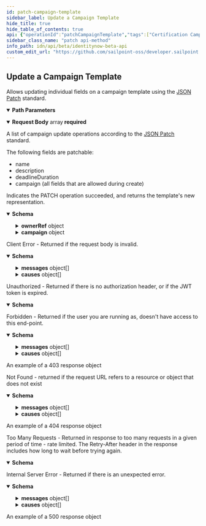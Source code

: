 ```yaml
---
id: patch-campaign-template
sidebar_label: Update a Campaign Template
hide_title: true
hide_table_of_contents: true
api: {"operationId":"patchCampaignTemplate","tags":["Certification Campaigns"],"description":"Allows updating individual fields on a campaign template using the [JSON Patch](https://tools.ietf.org/html/rfc6902) standard.","parameters":[{"in":"path","name":"id","schema":{"type":"string"},"required":true,"description":"The ID of the campaign template being modified.","example":"2c9180835d191a86015d28455b4a2329"}],"requestBody":{"required":true,"description":"A list of campaign update operations according to the [JSON Patch](https://tools.ietf.org/html/rfc6902) standard.\n\nThe following fields are patchable:\n* name\n* description\n* deadlineDuration\n* campaign (all fields that are allowed during create)\n","content":{"application/json-patch+json":{"schema":{"type":"array","items":{"type":"object"}},"example":[{"op":"replace","path":"/description","value":"Updated description!"},{"op":"replace","path":"/campaign/filter/id","value":"ff80818155fe8c080155fe8d925b0316"}]}}},"responses":{"200":{"description":"Indicates the PATCH operation succeeded, and returns the template's new representation.","content":{"application/json":{"schema":{"type":"object","description":"Campaign Template","properties":{"id":{"type":"string","description":"Id of the campaign template","example":"2c9079b270a266a60170a277bb960008"},"name":{"type":"string","description":"This template's name. Has no bearing on generated campaigns' names.","example":"Manager Campaign Template"},"description":{"type":"string","description":"This template's description. Has no bearing on generated campaigns' descriptions.","example":"Template for the annual manager campaign."},"created":{"type":"string","description":"Creation date of Campaign Template","readOnly":true,"format":"date-time","example":"2020-03-05T22:44:00.364Z"},"modified":{"type":"string","description":"Modification date of Campaign Template","readOnly":true,"format":"date-time","example":"2020-03-05T22:52:09.969Z"},"scheduled":{"type":"boolean","readOnly":true,"description":"Indicates if this campaign template has been scheduled.","example":false},"ownerRef":{"type":"object","description":"The owner of this template, and the owner of campaigns generated from this template via a schedule. This field is automatically populated at creation time with the current user.","properties":{"id":{"type":"string","description":"Id of the owner","example":"2c918086676d3e0601677611dbde220f"},"type":{"type":"string","enum":["IDENTITY"],"description":"Type of the owner","example":"IDENTITY"},"name":{"type":"string","description":"Name of the owner","example":"Mister Manager"},"email":{"type":"string","description":"Email of the owner","example":"mr.manager@example.com"}}},"deadlineDuration":{"type":"string","description":"The time period during which the campaign should be completed, formatted as an ISO-8601 Duration. When this template generates a campaign, the campaign's deadline will be the current date plus this duration. For example, if generation occurred on 2020-01-01 and this field was \"P2W\" (two weeks), the resulting campaign's deadline would be 2020-01-15 (the current date plus 14 days).","example":"P2W"},"campaign":{"type":"object","title":"Campaign","allOf":[{"type":"object","title":"Slim Campaign","required":["name","description","type"],"properties":{"id":{"type":"string","readOnly":true,"description":"Id of the campaign","example":"2c9079b270a266a60170a2779fcb0007"},"name":{"description":"The campaign name. If this object is part of a template, special formatting applies; see the `/campaign-templates/{id}/generate` endpoint documentation for details.","type":"string","example":"Manager Campaign"},"description":{"type":"string","description":"The campaign description. If this object is part of a template, special formatting applies; see the `/campaign-templates/{id}/generate` endpoint documentation for details.","example":"Everyone needs to be reviewed by their manager"},"deadline":{"type":"string","format":"date-time","description":"The campaign's completion deadline.","example":"2020-03-15T10:00:01.456Z"},"type":{"type":"string","description":"The type of campaign. Could be extended in the future.","enum":["MANAGER","SOURCE_OWNER","SEARCH","ROLE_COMPOSITION"],"example":"MANAGER"},"emailNotificationEnabled":{"type":"boolean","description":"Enables email notification for this campaign","default":false,"example":false},"autoRevokeAllowed":{"type":"boolean","description":"Allows auto revoke for this campaign","default":false,"example":false},"recommendationsEnabled":{"type":"boolean","description":"Enables IAI for this campaign. Accepts true even if the IAI product feature is off. If IAI is turned off then campaigns generated from this template will indicate false. The real value will then be returned if IAI is ever enabled for the org in the future.","default":false,"example":true},"status":{"type":"string","description":"The campaign's current status.","readOnly":true,"enum":["PENDING","STAGED","CANCELING","ACTIVATING","ACTIVE","COMPLETING","COMPLETED","ERROR","ARCHIVED"],"example":"ACTIVE"},"correlatedStatus":{"type":"string","description":"The correlatedStatus of the campaign. Only SOURCE_OWNER campaigns can be Uncorrelated. An Uncorrelated certification campaign only includes Uncorrelated identities (An identity is uncorrelated if it has no accounts on an authoritative source).","enum":["CORRELATED","UNCORRELATED"],"example":"CORRELATED"}}},{"type":"object","properties":{"created":{"type":"string","readOnly":true,"format":"date-time","description":"Created time of the campaign","example":"2020-03-03T22:15:13.611Z"},"modified":{"type":"string","readOnly":true,"format":"date-time","description":"Modified time of the campaign","example":"2020-03-03T22:20:12.674Z"},"correlatedStatus":{"description":"The correlatedStatus of the campaign. Only SOURCE_OWNER campaigns can be Uncorrelated. An Uncorrelated certification campaign only includes Uncorrelated identities (An identity is uncorrelated if it has no accounts on an authoritative source).","enum":["CORRELATED","UNCORRELATED"],"example":"CORRELATED"},"filter":{"type":"object","description":"Determines which items will be included in this campaign. The default campaign filter is used if this field is left blank.","properties":{"id":{"type":"string","description":"The ID of whatever type of filter is being used.","example":"0fbe863c063c4c88a35fd7f17e8a3df5"},"type":{"type":"string","description":"Type of the filter","enum":["CAMPAIGN_FILTER","RULE"],"example":"CAMPAIGN_FILTER"},"name":{"type":"string","description":"Name of the filter","example":"Test Filter"}}},"sunsetCommentsRequired":{"type":"boolean","description":"Determines if comments on sunset date changes are required.","default":true,"example":true},"sourceOwnerCampaignInfo":{"type":"object","description":"Must be set only if the campaign type is SOURCE_OWNER.","properties":{"sourceIds":{"type":"array","description":"The list of sources to be included in the campaign.","items":{"type":"string"},"example":["0fbe863c063c4c88a35fd7f17e8a3df5"]}}},"searchCampaignInfo":{"type":"object","description":"Must be set only if the campaign type is SEARCH.","properties":{"type":{"type":"string","description":"The type of search campaign represented.","enum":["IDENTITY","ACCESS"],"example":"ACCESS"},"description":{"type":"string","description":"Describes this search campaign. Intended for storing the query used, and possibly the number of identities selected/available.","example":"Search Campaign description"},"reviewer":{"description":"If specified, this identity or governance group will be the reviewer for all certifications in this campaign. The allowed DTO types are IDENTITY and GOVERNANCE_GROUP","allOf":[{"type":"object","properties":{"type":{"description":"DTO type","type":"string","enum":["ACCOUNT_CORRELATION_CONFIG","ACCESS_PROFILE","ACCESS_REQUEST_APPROVAL","ACCOUNT","APPLICATION","CAMPAIGN","CAMPAIGN_FILTER","CERTIFICATION","CLUSTER","CONNECTOR_SCHEMA","ENTITLEMENT","GOVERNANCE_GROUP","IDENTITY","IDENTITY_PROFILE","IDENTITY_REQUEST","LIFECYCLE_STATE","PASSWORD_POLICY","ROLE","RULE","SOD_POLICY","SOURCE","TAG","TAG_CATEGORY","TASK_RESULT","REPORT_RESULT","SOD_VIOLATION","ACCOUNT_ACTIVITY"],"example":"IDENTITY"},"id":{"type":"string","description":"ID of the object to which this reference applies","example":"2c91808568c529c60168cca6f90c1313"},"name":{"type":"string","description":"Human-readable display name of the object to which this reference applies","example":"William Wilson"}}},{"type":"object"}]},"query":{"type":"string","description":"The scope for the campaign. The campaign will cover identities returned by the query and identities that have access items returned by the query. One of `query` or `identityIds` must be set.","example":"Search Campaign query description"},"identityIds":{"type":"array","description":"A direct list of identities to include in this campaign. One of `identityIds` or `query` must be set.","items":{"type":"string"},"maxItems":1000,"example":["0fbe863c063c4c88a35fd7f17e8a3df5"]},"accessConstraints":{"type":"array","description":"Further reduces the scope of the campaign by excluding identities (from `query` or `identityIds`) that do not have this access.","items":{"type":"object","properties":{"type":{"type":"string","enum":["ENTITLEMENT","ACCESS_PROFILE","ROLE"],"description":"Type of Access","example":"ENTITLEMENT"},"ids":{"description":"Must be set only if operator is SELECTED.","type":"array","items":{"type":"string"},"example":["2c90ad2a70ace7d50170acf22ca90010"]},"operator":{"type":"string","enum":["ALL","SELECTED"],"description":"Used to determine whether the scope of the campaign should be reduced for selected ids or all.","example":"SELECTED"}},"required":["type","operator"]},"maxItems":1000}},"required":["type"]},"roleCompositionCampaignInfo":{"type":"object","description":"Optional configuration options for role composition campaigns.","properties":{"reviewer":{"description":"If specified, this identity or governance group will be the reviewer for all certifications in this campaign. The allowed DTO types are IDENTITY and GOVERNANCE_GROUP","allOf":[{"type":"object","properties":{"type":{"description":"DTO type","type":"string","enum":["ACCOUNT_CORRELATION_CONFIG","ACCESS_PROFILE","ACCESS_REQUEST_APPROVAL","ACCOUNT","APPLICATION","CAMPAIGN","CAMPAIGN_FILTER","CERTIFICATION","CLUSTER","CONNECTOR_SCHEMA","ENTITLEMENT","GOVERNANCE_GROUP","IDENTITY","IDENTITY_PROFILE","IDENTITY_REQUEST","LIFECYCLE_STATE","PASSWORD_POLICY","ROLE","RULE","SOD_POLICY","SOURCE","TAG","TAG_CATEGORY","TASK_RESULT","REPORT_RESULT","SOD_VIOLATION","ACCOUNT_ACTIVITY"],"example":"IDENTITY"},"id":{"type":"string","description":"ID of the object to which this reference applies","example":"2c91808568c529c60168cca6f90c1313"},"name":{"type":"string","description":"Human-readable display name of the object to which this reference applies","example":"William Wilson"}}},{"type":"object"}]},"roleIds":{"type":"array","description":"Optional list of roles to include in this campaign. Only one of `roleIds` and `query` may be set; if neither are set, all roles are included.","items":{"type":"string"},"example":["2c90ad2a70ace7d50170acf22ca90010"]},"remediatorRef":{"type":"object","description":"This determines who remediation tasks will be assigned to. Remediation tasks are created for each revoke decision on items in the campaign. The only legal remediator type is 'IDENTITY', and the chosen identity must be a Role Admin or Org Admin.","properties":{"type":{"type":"string","enum":["IDENTITY"],"description":"Legal Remediator Type","example":"IDENTITY"},"id":{"type":"string","description":"The ID of the remediator.","example":"2c90ad2a70ace7d50170acf22ca90010"},"name":{"type":"string","description":"The name of the remediator.","readOnly":true,"example":"Role Admin"}},"required":["type","id"]},"query":{"type":"string","description":"Optional search query to scope this campaign to a set of roles. Only one of `roleIds` and `query` may be set; if neither are set, all roles are included.","example":"Search Query"},"description":{"type":"string","description":"Describes this role composition campaign. Intended for storing the query used, and possibly the number of roles selected/available.","example":"Role Composition Description"}},"required":["remediatorRef"]},"alerts":{"type":"array","description":"A list of errors and warnings that have accumulated.","readOnly":true,"items":{"type":"object","properties":{"level":{"type":"string","enum":["ERROR","WARN","INFO"],"description":"Denotes the level of the message","example":"ERROR"},"localizations":{"type":"array","items":{"type":"object","properties":{"locale":{"type":"string","description":"The locale for the message text, a BCP 47 language tag.","example":"en-US"},"localeOrigin":{"type":"string","enum":["DEFAULT","REQUEST"],"description":"An indicator of how the locale was selected. *DEFAULT* means the locale is the system default. *REQUEST* means the locale was selected from the request context (i.e., best match based on the *Accept-Language* header). Additional values may be added in the future without notice.","example":"DEFAULT"},"text":{"type":"string","description":"Actual text of the error message in the indicated locale.","example":"The request was syntactically correct but its content is semantically invalid."}}}}}}},"totalCertifications":{"type":"integer","description":"The total number of certifications in this campaign.","readOnly":true,"example":100},"completedCertifications":{"type":"integer","description":"The number of completed certifications in this campaign.","readOnly":true,"example":10},"sourcesWithOrphanEntitlements":{"type":"array","description":"A list of sources in the campaign that contain \\\"orphan entitlements\\\" (entitlements without a corresponding Managed Attribute). An empty list indicates the campaign has no orphan entitlements. Null indicates there may be unknown orphan entitlements in the campaign (the campaign was created before this feature was implemented).","readOnly":true,"items":{"type":"object","properties":{"id":{"type":"string","description":"Id of the source","example":"2c90ad2a70ace7d50170acf22ca90010"},"type":{"type":"string","enum":["SOURCE"],"description":"Type","example":"SOURCE"},"name":{"type":"string","description":"Name of the source","example":"Source with orphan entitlements"}}}},"mandatoryCommentRequirement":{"type":"string","description":"Determines whether comments are required for decisions during certification reviews. You can require comments for all decisions, revoke-only decisions, or no decisions. By default, comments are not required for decisions.","enum":["ALL_DECISIONS","REVOKE_ONLY_DECISIONS","NO_DECISIONS"],"example":"NO_DECISIONS"}}}]}},"required":["name","description","created","modified","campaign"]},"examples":{"Manager":{"value":{"id":"e7dbec99d49349c8951bd84f58a05120","name":"Manager Review","created":"2022-08-02T19:16:42.632Z","modified":null,"description":"A review of everyone's access by their manager.","deadlineDuration":"P14D","ownerRef":{"email":"support@testmail.identitysoon.com","type":"IDENTITY","id":"7ec252acbd4245548bc25df22348cb75","name":"SailPoint Support"},"scheduled":false,"campaign":{"created":null,"modified":null,"filter":{"type":"CAMPAIGN_FILTER","id":"e0adaae69852e8fe8b8a3d48e5ce757c","name":"Test Manager Filter"},"sunsetCommentsRequired":true,"sourceOwnerCampaignInfo":null,"searchCampaignInfo":null,"roleCompositionCampaignInfo":null,"alerts":null,"totalCertifications":null,"completedCertifications":null,"sourcesWithOrphanEntitlements":null,"id":null,"name":"Manager Review","description":"Review everyone's access.","deadline":null,"type":"MANAGER","status":null,"emailNotificationEnabled":true,"autoRevokeAllowed":false,"recommendationsEnabled":false,"correlatedStatus":"CORRELATED","mandatoryCommentRequirement":"NO_DECISIONS"}}},"Search":{"value":{"id":"b7e6459eed5247ac8b98a5fed81fe27f","name":"Reporting Access Review","created":"2022-07-28T19:19:40.035Z","modified":null,"description":"A review of everyone's access to the reporting system.","deadlineDuration":"P14D","ownerRef":{"email":"support@testmail.identitysoon.com","type":"IDENTITY","id":"7ec252acbd4245548bc25df22348cb75","name":"SailPoint Support"},"scheduled":false,"campaign":{"created":null,"modified":null,"filter":{"type":"CAMPAIGN_FILTER","id":"e0adaae69852e8fe8b8a3d48e5ce757c","name":"Test Search Filter"},"sunsetCommentsRequired":true,"sourceOwnerCampaignInfo":null,"searchCampaignInfo":{"type":"ACCESS","description":"Identities with reporting abilities","reviewerId":null,"reviewer":null,"query":"@access(name: (\"reporter\"))","identityIds":null,"accessConstraints":[]},"roleCompositionCampaignInfo":null,"alerts":null,"totalCertifications":null,"completedCertifications":null,"sourcesWithOrphanEntitlements":null,"id":null,"name":"Search Campaign Review","description":"Review everyone's access to the reporting system.","deadline":null,"type":"SEARCH","status":null,"emailNotificationEnabled":true,"autoRevokeAllowed":false,"recommendationsEnabled":false,"correlatedStatus":"CORRELATED","mandatoryCommentRequirement":"NO_DECISIONS"}}},"Source Owner":{"value":{"id":"b9f41bc69e7a4291b9de0630396d030d","name":"AD Source Review","created":"2022-08-02T13:40:36.857Z","modified":null,"description":"A review of our AD source.","deadlineDuration":"P1M","ownerRef":{"email":"support@testmail.identitysoon.com","type":"IDENTITY","id":"7ec252acbd4245548bc25df22348cb75","name":"SailPoint Support"},"scheduled":false,"campaign":{"created":null,"modified":null,"filter":{"type":"CAMPAIGN_FILTER","id":"e0adaae69852e8fe8b8a3d48e5ce757c","name":"Test Source Owner Filter"},"sunsetCommentsRequired":true,"sourceOwnerCampaignInfo":{"sourceIds":["2c918084707deba501709d45ce4e5569"]},"searchCampaignInfo":null,"roleCompositionCampaignInfo":null,"alerts":null,"totalCertifications":null,"completedCertifications":null,"sourcesWithOrphanEntitlements":null,"id":null,"name":"AD Source Review","description":"Review everyone's access.","deadline":null,"type":"SOURCE_OWNER","status":null,"emailNotificationEnabled":true,"autoRevokeAllowed":false,"recommendationsEnabled":false,"correlatedStatus":"CORRELATED","mandatoryCommentRequirement":"NO_DECISIONS"}}},"RoleComposition":{"value":{"id":"b9f41bc69e7a4291b9de0630396d030d","name":"Campaign With Admin Role","created":"2022-08-02T13:40:36.857Z","modified":null,"description":"Campaign With Admin Role","deadlineDuration":null,"ownerRef":{"email":"support@testmail.identitysoon.com","type":"IDENTITY","id":"7ec252acbd4245548bc25df22348cb75","name":"SailPoint Support"},"scheduled":false,"campaign":{"created":null,"modified":null,"filter":null,"sunsetCommentsRequired":true,"sourceOwnerCampaignInfo":null,"searchCampaignInfo":null,"roleCompositionCampaignInfo":{"remediatorRef":{"type":"IDENTITY","id":"7ec252acbd4245548bc25df22348cb75","name":"SailPoint Support"},"reviewerId":null,"reviewer":null,"roleIds":["b15d609fc5c8434b865fe552315fda8f"],"query":null,"description":null},"alerts":null,"totalCertifications":null,"completedCertifications":null,"sourcesWithOrphanEntitlements":null,"id":null,"name":"Campaign With Admin Role","description":"Campaign With Admin Role","deadline":null,"type":"ROLE_COMPOSITION","status":null,"emailNotificationEnabled":false,"autoRevokeAllowed":false,"recommendationsEnabled":false,"correlatedStatus":"CORRELATED","mandatoryCommentRequirement":"NO_DECISIONS"}}}}}}},"400":{"description":"Client Error - Returned if the request body is invalid.","content":{"application/json":{"schema":{"type":"object","properties":{"detailCode":{"type":"string","description":"Fine-grained error code providing more detail of the error.","example":"400.1 Bad Request Content"},"trackingId":{"type":"string","description":"Unique tracking id for the error.","example":"e7eab60924f64aa284175b9fa3309599"},"messages":{"type":"array","description":"Generic localized reason for error","items":{"type":"object","properties":{"locale":{"type":"string","description":"The locale for the message text, a BCP 47 language tag.","example":"en-US"},"localeOrigin":{"type":"string","enum":["DEFAULT","REQUEST"],"description":"An indicator of how the locale was selected. *DEFAULT* means the locale is the system default. *REQUEST* means the locale was selected from the request context (i.e., best match based on the *Accept-Language* header). Additional values may be added in the future without notice.","example":"DEFAULT"},"text":{"type":"string","description":"Actual text of the error message in the indicated locale.","example":"The request was syntactically correct but its content is semantically invalid."}}}},"causes":{"type":"array","description":"Plain-text descriptive reasons to provide additional detail to the text provided in the messages field","items":{"type":"object","properties":{"locale":{"type":"string","description":"The locale for the message text, a BCP 47 language tag.","example":"en-US"},"localeOrigin":{"type":"string","enum":["DEFAULT","REQUEST"],"description":"An indicator of how the locale was selected. *DEFAULT* means the locale is the system default. *REQUEST* means the locale was selected from the request context (i.e., best match based on the *Accept-Language* header). Additional values may be added in the future without notice.","example":"DEFAULT"},"text":{"type":"string","description":"Actual text of the error message in the indicated locale.","example":"The request was syntactically correct but its content is semantically invalid."}}}}}}}}},"401":{"description":"Unauthorized - Returned if there is no authorization header, or if the JWT token is expired.","content":{"application/json":{"schema":{"type":"object","properties":{"error":{"description":"A message describing the error","example":"JWT validation failed: JWT is expired"}}}}}},"403":{"description":"Forbidden - Returned if the user you are running as, doesn't have access to this end-point.","content":{"application/json":{"schema":{"type":"object","properties":{"detailCode":{"type":"string","description":"Fine-grained error code providing more detail of the error.","example":"400.1 Bad Request Content"},"trackingId":{"type":"string","description":"Unique tracking id for the error.","example":"e7eab60924f64aa284175b9fa3309599"},"messages":{"type":"array","description":"Generic localized reason for error","items":{"type":"object","properties":{"locale":{"type":"string","description":"The locale for the message text, a BCP 47 language tag.","example":"en-US"},"localeOrigin":{"type":"string","enum":["DEFAULT","REQUEST"],"description":"An indicator of how the locale was selected. *DEFAULT* means the locale is the system default. *REQUEST* means the locale was selected from the request context (i.e., best match based on the *Accept-Language* header). Additional values may be added in the future without notice.","example":"DEFAULT"},"text":{"type":"string","description":"Actual text of the error message in the indicated locale.","example":"The request was syntactically correct but its content is semantically invalid."}}}},"causes":{"type":"array","description":"Plain-text descriptive reasons to provide additional detail to the text provided in the messages field","items":{"type":"object","properties":{"locale":{"type":"string","description":"The locale for the message text, a BCP 47 language tag.","example":"en-US"},"localeOrigin":{"type":"string","enum":["DEFAULT","REQUEST"],"description":"An indicator of how the locale was selected. *DEFAULT* means the locale is the system default. *REQUEST* means the locale was selected from the request context (i.e., best match based on the *Accept-Language* header). Additional values may be added in the future without notice.","example":"DEFAULT"},"text":{"type":"string","description":"Actual text of the error message in the indicated locale.","example":"The request was syntactically correct but its content is semantically invalid."}}}}}},"examples":{"403":{"summary":"An example of a 403 response object","value":{"detailCode":"403 Forbidden","trackingId":"b21b1f7ce4da4d639f2c62a57171b427","messages":[{"locale":"en-US","localeOrigin":"DEFAULT","text":"The server understood the request but refuses to authorize it."}]}}}}}},"404":{"description":"Not Found - returned if the request URL refers to a resource or object that does not exist","content":{"application/json":{"schema":{"type":"object","properties":{"detailCode":{"type":"string","description":"Fine-grained error code providing more detail of the error.","example":"400.1 Bad Request Content"},"trackingId":{"type":"string","description":"Unique tracking id for the error.","example":"e7eab60924f64aa284175b9fa3309599"},"messages":{"type":"array","description":"Generic localized reason for error","items":{"type":"object","properties":{"locale":{"type":"string","description":"The locale for the message text, a BCP 47 language tag.","example":"en-US"},"localeOrigin":{"type":"string","enum":["DEFAULT","REQUEST"],"description":"An indicator of how the locale was selected. *DEFAULT* means the locale is the system default. *REQUEST* means the locale was selected from the request context (i.e., best match based on the *Accept-Language* header). Additional values may be added in the future without notice.","example":"DEFAULT"},"text":{"type":"string","description":"Actual text of the error message in the indicated locale.","example":"The request was syntactically correct but its content is semantically invalid."}}}},"causes":{"type":"array","description":"Plain-text descriptive reasons to provide additional detail to the text provided in the messages field","items":{"type":"object","properties":{"locale":{"type":"string","description":"The locale for the message text, a BCP 47 language tag.","example":"en-US"},"localeOrigin":{"type":"string","enum":["DEFAULT","REQUEST"],"description":"An indicator of how the locale was selected. *DEFAULT* means the locale is the system default. *REQUEST* means the locale was selected from the request context (i.e., best match based on the *Accept-Language* header). Additional values may be added in the future without notice.","example":"DEFAULT"},"text":{"type":"string","description":"Actual text of the error message in the indicated locale.","example":"The request was syntactically correct but its content is semantically invalid."}}}}}},"examples":{"404":{"summary":"An example of a 404 response object","value":{"detailCode":"404 Not found","trackingId":"b21b1f7ce4da4d639f2c62a57171b427","messages":[{"locale":"en-US","localeOrigin":"DEFAULT","text":"The server did not find a current representation for the target resource."}]}}}}}},"429":{"description":"Too Many Requests - Returned in response to too many requests in a given period of time - rate limited. The Retry-After header in the response includes how long to wait before trying again.","content":{"application/json":{"schema":{"type":"object","properties":{"message":{"description":"A message describing the error","example":" Rate Limit Exceeded "}}}}}},"500":{"description":"Internal Server Error - Returned if there is an unexpected error.","content":{"application/json":{"schema":{"type":"object","properties":{"detailCode":{"type":"string","description":"Fine-grained error code providing more detail of the error.","example":"400.1 Bad Request Content"},"trackingId":{"type":"string","description":"Unique tracking id for the error.","example":"e7eab60924f64aa284175b9fa3309599"},"messages":{"type":"array","description":"Generic localized reason for error","items":{"type":"object","properties":{"locale":{"type":"string","description":"The locale for the message text, a BCP 47 language tag.","example":"en-US"},"localeOrigin":{"type":"string","enum":["DEFAULT","REQUEST"],"description":"An indicator of how the locale was selected. *DEFAULT* means the locale is the system default. *REQUEST* means the locale was selected from the request context (i.e., best match based on the *Accept-Language* header). Additional values may be added in the future without notice.","example":"DEFAULT"},"text":{"type":"string","description":"Actual text of the error message in the indicated locale.","example":"The request was syntactically correct but its content is semantically invalid."}}}},"causes":{"type":"array","description":"Plain-text descriptive reasons to provide additional detail to the text provided in the messages field","items":{"type":"object","properties":{"locale":{"type":"string","description":"The locale for the message text, a BCP 47 language tag.","example":"en-US"},"localeOrigin":{"type":"string","enum":["DEFAULT","REQUEST"],"description":"An indicator of how the locale was selected. *DEFAULT* means the locale is the system default. *REQUEST* means the locale was selected from the request context (i.e., best match based on the *Accept-Language* header). Additional values may be added in the future without notice.","example":"DEFAULT"},"text":{"type":"string","description":"Actual text of the error message in the indicated locale.","example":"The request was syntactically correct but its content is semantically invalid."}}}}}},"examples":{"500":{"summary":"An example of a 500 response object","value":{"detailCode":"500.0 Internal Fault","trackingId":"b21b1f7ce4da4d639f2c62a57171b427","messages":[{"locale":"en-US","localeOrigin":"DEFAULT","text":"An internal fault occurred."}]}}}}}}},"method":"patch","path":"/campaign-templates/{id}","servers":[{"url":"https://{tenant}.api.identitynow.com/beta","description":"This is the beta API server.","variables":{"tenant":{"default":"sailpoint","description":"This is the name of your tenant, typically your company's name."}}}],"security":[{"oauth2":[]}],"securitySchemes":{"oauth2":{"type":"oauth2","description":"OAuth2 Bearer token (JWT). See [IdentityNow REST API Authentication](https://developer.sailpoint.com/idn/api/authentication) for more information.\n- Directions for generating a [personal access token](https://developer.sailpoint.com/idn/api/authentication#personal-access-tokens)\n- Directions using [client credentials flow](https://developer.sailpoint.com/idn/api/authentication#client-credentials-grant-flow)\n- Directions for using [authorization code flow](https://developer.sailpoint.com/idn/api/authentication#authorization-code-grant-flow)\n\nWhich authentication method should I choose?  See our [guide](https://developer.sailpoint.com/idn/api/authentication#which-oauth-20-grant-flow-should-i-use)\n\nLearn more about how to find your `tokenUrl` and `authorizationUrl` [in our docs](https://developer.sailpoint.com/idn/api/authentication#find-your-tenants-oauth-details)\n","flows":{"clientCredentials":{"tokenUrl":"https://tenant.api.identitynow.com/oauth/token","scopes":{"sp:scopes:default":"default scope","sp:scopes:all":"access to all scopes"}},"authorizationCode":{"authorizationUrl":"https://tenant.identitynow.com/oauth/authorize","tokenUrl":"https://tenant.api.identitynow.com/oauth/token","scopes":{"sp:scopes:default":"default scope","sp:scopes:all":"access to all scopes"}}}}},"jsonRequestBodyExample":[{}],"info":{"title":"IdentityNow Beta API","description":"Use these APIs to interact with the IdentityNow platform to achieve repeatable, automated processes with greater scalability. These APIs are in beta and are subject to change. We encourage you to join the SailPoint Developer Community forum at https://developer.sailpoint.com/discuss to connect with other developers using our APIs.","termsOfService":"https://developer.sailpoint.com/discuss/tos","contact":{"name":"Developer Relations","url":"https://developer.sailpoint.com/discuss/api-help"},"license":{"name":"MIT","url":"https://opensource.org/licenses/MIT"},"version":"3.1.0-beta"},"postman":{"name":"Update a Campaign Template","description":{"content":"Allows updating individual fields on a campaign template using the [JSON Patch](https://tools.ietf.org/html/rfc6902) standard.","type":"text/plain"},"url":{"path":["campaign-templates",":id"],"host":["{{baseUrl}}"],"query":[],"variable":[{"disabled":false,"description":{"content":"(Required) The ID of the campaign template being modified.","type":"text/plain"},"type":"any","value":"","key":"id"}]},"header":[{"key":"Content-Type","value":"application/json-patch+json"},{"key":"Accept","value":"application/json"}],"method":"PATCH","body":{"mode":"raw","raw":"\"\"","options":{"raw":{"language":"json"}}}}}
sidebar_class_name: "patch api-method"
info_path: idn/api/beta/identitynow-beta-api
custom_edit_url: "https://github.com/sailpoint-oss/developer.sailpoint.com/issues/new?assignees=&labels=&template=bug-report.md&title=%5BBug%5D+Your+Bug+Report+Here Requesting changes to 'Update a Campaign Template' (patch-campaign-template)"
---
```



## Update a Campaign Template



Allows updating individual fields on a campaign template using the [JSON Patch](https://tools.ietf.org/html/rfc6902) standard.

<details style={{"marginBottom":"1rem"}} data-collapsed={false} open={true}><summary style={{}}><strong>Path Parameters</strong></summary><div><ul><ParamsItem className={"paramsItem"} param={{"in":"path","name":"id","schema":{"type":"string"},"required":true,"description":"The ID of the campaign template being modified.","example":"2c9180835d191a86015d28455b4a2329"}}></ParamsItem></ul></div></details><MimeTabs><TabItem label={"application/json-patch+json"} value={"application/json-patch+json-schema"}><details style={{}} data-collapsed={false} open={true}><summary style={{"textAlign":"left"}}><strong>Request Body</strong><span style={{"opacity":"0.6"}}> array</span><strong style={{"fontSize":"var(--ifm-code-font-size)","color":"var(--openapi-required)"}}> required</strong></summary><div style={{"textAlign":"left","marginLeft":"1rem"}}><div style={{"marginTop":"1rem","marginBottom":"1rem"}}>

A list of campaign update operations according to the [JSON Patch](https://tools.ietf.org/html/rfc6902) standard.

The following fields are patchable:
* name
* description
* deadlineDuration
* campaign (all fields that are allowed during create)


</div></div><ul style={{"marginLeft":"1rem"}}><SchemaItem collapsible={false} name={"type"} required={false} deprecated={undefined} schemaDescription={undefined} schemaName={""} qualifierMessage={undefined} defaultValue={undefined}></SchemaItem></ul></details></TabItem></MimeTabs><div><ApiTabs><TabItem label={"200"} value={"200"}><div>

Indicates the PATCH operation succeeded, and returns the template's new representation.

</div><div><MimeTabs schemaType={"response"}><TabItem label={"application/json"} value={"application/json"}><SchemaTabs><TabItem label={"Schema"} value={"Schema"}><details style={{}} data-collapsed={false} open={true}><summary style={{"textAlign":"left"}}><strong>Schema</strong></summary><div style={{"textAlign":"left","marginLeft":"1rem"}}></div><ul style={{"marginLeft":"1rem"}}><SchemaItem collapsible={false} name={"id"} required={false} deprecated={undefined} schemaDescription={"Id of the campaign template"} schemaName={"string"} qualifierMessage={undefined} defaultValue={undefined}></SchemaItem><SchemaItem collapsible={false} name={"name"} required={false} deprecated={undefined} schemaDescription={"This template's name. Has no bearing on generated campaigns' names."} schemaName={"string"} qualifierMessage={undefined} defaultValue={undefined}></SchemaItem><SchemaItem collapsible={false} name={"description"} required={false} deprecated={undefined} schemaDescription={"This template's description. Has no bearing on generated campaigns' descriptions."} schemaName={"string"} qualifierMessage={undefined} defaultValue={undefined}></SchemaItem><SchemaItem collapsible={false} name={"created"} required={false} deprecated={undefined} schemaDescription={"Creation date of Campaign Template"} schemaName={"date-time"} qualifierMessage={undefined} defaultValue={undefined}></SchemaItem><SchemaItem collapsible={false} name={"modified"} required={false} deprecated={undefined} schemaDescription={"Modification date of Campaign Template"} schemaName={"date-time"} qualifierMessage={undefined} defaultValue={undefined}></SchemaItem><SchemaItem collapsible={false} name={"scheduled"} required={false} deprecated={undefined} schemaDescription={"Indicates if this campaign template has been scheduled."} schemaName={"boolean"} qualifierMessage={undefined} defaultValue={undefined}></SchemaItem><SchemaItem collapsible={true} className={"schemaItem"}><details style={{}}><summary style={{}}><strong>ownerRef</strong><span style={{"opacity":"0.6"}}> object</span></summary><div style={{"marginLeft":"1rem"}}><div style={{"marginTop":".5rem","marginBottom":".5rem"}}>

The owner of this template, and the owner of campaigns generated from this template via a schedule. This field is automatically populated at creation time with the current user.

</div><SchemaItem collapsible={false} name={"id"} required={false} deprecated={undefined} schemaDescription={"Id of the owner"} schemaName={"string"} qualifierMessage={undefined} defaultValue={undefined}></SchemaItem><SchemaItem collapsible={false} name={"type"} required={false} deprecated={undefined} schemaDescription={"Type of the owner"} schemaName={"string"} qualifierMessage={"**Possible values:** [`IDENTITY`]"} defaultValue={undefined}></SchemaItem><SchemaItem collapsible={false} name={"name"} required={false} deprecated={undefined} schemaDescription={"Name of the owner"} schemaName={"string"} qualifierMessage={undefined} defaultValue={undefined}></SchemaItem><SchemaItem collapsible={false} name={"email"} required={false} deprecated={undefined} schemaDescription={"Email of the owner"} schemaName={"string"} qualifierMessage={undefined} defaultValue={undefined}></SchemaItem></div></details></SchemaItem><SchemaItem collapsible={false} name={"deadlineDuration"} required={false} deprecated={undefined} schemaDescription={"The time period during which the campaign should be completed, formatted as an ISO-8601 Duration. When this template generates a campaign, the campaign's deadline will be the current date plus this duration. For example, if generation occurred on 2020-01-01 and this field was \"P2W\" (two weeks), the resulting campaign's deadline would be 2020-01-15 (the current date plus 14 days)."} schemaName={"string"} qualifierMessage={undefined} defaultValue={undefined}></SchemaItem><SchemaItem collapsible={true} className={"schemaItem"}><details style={{}}><summary style={{}}><strong>campaign</strong><span style={{"opacity":"0.6"}}> object</span></summary><div style={{"marginLeft":"1rem"}}><SchemaItem collapsible={false} name={"id"} required={false} deprecated={undefined} schemaDescription={"Id of the campaign"} schemaName={"string"} qualifierMessage={undefined} defaultValue={undefined}></SchemaItem><SchemaItem collapsible={false} name={"name"} required={false} deprecated={undefined} schemaDescription={"The campaign name. If this object is part of a template, special formatting applies; see the `/campaign-templates/{id}/generate` endpoint documentation for details."} schemaName={"string"} qualifierMessage={undefined} defaultValue={undefined}></SchemaItem><SchemaItem collapsible={false} name={"description"} required={false} deprecated={undefined} schemaDescription={"The campaign description. If this object is part of a template, special formatting applies; see the `/campaign-templates/{id}/generate` endpoint documentation for details."} schemaName={"string"} qualifierMessage={undefined} defaultValue={undefined}></SchemaItem><SchemaItem collapsible={false} name={"deadline"} required={false} deprecated={undefined} schemaDescription={"The campaign's completion deadline."} schemaName={"date-time"} qualifierMessage={undefined} defaultValue={undefined}></SchemaItem><SchemaItem collapsible={false} name={"type"} required={false} deprecated={undefined} schemaDescription={"The type of campaign. Could be extended in the future."} schemaName={"string"} qualifierMessage={"**Possible values:** [`MANAGER`, `SOURCE_OWNER`, `SEARCH`, `ROLE_COMPOSITION`]"} defaultValue={undefined}></SchemaItem><SchemaItem collapsible={false} name={"emailNotificationEnabled"} required={false} deprecated={undefined} schemaDescription={"Enables email notification for this campaign"} schemaName={"boolean"} qualifierMessage={undefined} defaultValue={false}></SchemaItem><SchemaItem collapsible={false} name={"autoRevokeAllowed"} required={false} deprecated={undefined} schemaDescription={"Allows auto revoke for this campaign"} schemaName={"boolean"} qualifierMessage={undefined} defaultValue={false}></SchemaItem><SchemaItem collapsible={false} name={"recommendationsEnabled"} required={false} deprecated={undefined} schemaDescription={"Enables IAI for this campaign. Accepts true even if the IAI product feature is off. If IAI is turned off then campaigns generated from this template will indicate false. The real value will then be returned if IAI is ever enabled for the org in the future."} schemaName={"boolean"} qualifierMessage={undefined} defaultValue={false}></SchemaItem><SchemaItem collapsible={false} name={"status"} required={false} deprecated={undefined} schemaDescription={"The campaign's current status."} schemaName={"string"} qualifierMessage={"**Possible values:** [`PENDING`, `STAGED`, `CANCELING`, `ACTIVATING`, `ACTIVE`, `COMPLETING`, `COMPLETED`, `ERROR`, `ARCHIVED`]"} defaultValue={undefined}></SchemaItem><SchemaItem collapsible={false} name={"correlatedStatus"} required={false} deprecated={undefined} schemaDescription={"The correlatedStatus of the campaign. Only SOURCE_OWNER campaigns can be Uncorrelated. An Uncorrelated certification campaign only includes Uncorrelated identities (An identity is uncorrelated if it has no accounts on an authoritative source)."} schemaName={"string"} qualifierMessage={"**Possible values:** [`CORRELATED`, `UNCORRELATED`]"} defaultValue={undefined}></SchemaItem><SchemaItem collapsible={false} name={"created"} required={false} deprecated={undefined} schemaDescription={"Created time of the campaign"} schemaName={"date-time"} qualifierMessage={undefined} defaultValue={undefined}></SchemaItem><SchemaItem collapsible={false} name={"modified"} required={false} deprecated={undefined} schemaDescription={"Modified time of the campaign"} schemaName={"date-time"} qualifierMessage={undefined} defaultValue={undefined}></SchemaItem><SchemaItem collapsible={true} className={"schemaItem"}><details style={{}}><summary style={{}}><strong>filter</strong><span style={{"opacity":"0.6"}}> object</span></summary><div style={{"marginLeft":"1rem"}}><div style={{"marginTop":".5rem","marginBottom":".5rem"}}>

Determines which items will be included in this campaign. The default campaign filter is used if this field is left blank.

</div><SchemaItem collapsible={false} name={"id"} required={false} deprecated={undefined} schemaDescription={"The ID of whatever type of filter is being used."} schemaName={"string"} qualifierMessage={undefined} defaultValue={undefined}></SchemaItem><SchemaItem collapsible={false} name={"type"} required={false} deprecated={undefined} schemaDescription={"Type of the filter"} schemaName={"string"} qualifierMessage={"**Possible values:** [`CAMPAIGN_FILTER`, `RULE`]"} defaultValue={undefined}></SchemaItem><SchemaItem collapsible={false} name={"name"} required={false} deprecated={undefined} schemaDescription={"Name of the filter"} schemaName={"string"} qualifierMessage={undefined} defaultValue={undefined}></SchemaItem></div></details></SchemaItem><SchemaItem collapsible={false} name={"sunsetCommentsRequired"} required={false} deprecated={undefined} schemaDescription={"Determines if comments on sunset date changes are required."} schemaName={"boolean"} qualifierMessage={undefined} defaultValue={true}></SchemaItem><SchemaItem collapsible={true} className={"schemaItem"}><details style={{}}><summary style={{}}><strong>sourceOwnerCampaignInfo</strong><span style={{"opacity":"0.6"}}> object</span></summary><div style={{"marginLeft":"1rem"}}><div style={{"marginTop":".5rem","marginBottom":".5rem"}}>

Must be set only if the campaign type is SOURCE_OWNER.

</div><SchemaItem collapsible={false} name={"sourceIds"} required={false} deprecated={undefined} schemaDescription={"The list of sources to be included in the campaign."} schemaName={"string[]"} qualifierMessage={undefined} defaultValue={undefined}></SchemaItem></div></details></SchemaItem><SchemaItem collapsible={true} className={"schemaItem"}><details style={{}}><summary style={{}}><strong>searchCampaignInfo</strong><span style={{"opacity":"0.6"}}> object</span></summary><div style={{"marginLeft":"1rem"}}><div style={{"marginTop":".5rem","marginBottom":".5rem"}}>

Must be set only if the campaign type is SEARCH.

</div><SchemaItem collapsible={false} name={"type"} required={false} deprecated={undefined} schemaDescription={"The type of search campaign represented."} schemaName={"string"} qualifierMessage={"**Possible values:** [`IDENTITY`, `ACCESS`]"} defaultValue={undefined}></SchemaItem><SchemaItem collapsible={false} name={"description"} required={false} deprecated={undefined} schemaDescription={"Describes this search campaign. Intended for storing the query used, and possibly the number of identities selected/available."} schemaName={"string"} qualifierMessage={undefined} defaultValue={undefined}></SchemaItem><SchemaItem collapsible={true} className={"schemaItem"}><details style={{}}><summary style={{}}><strong>reviewer</strong><span style={{"opacity":"0.6"}}> object</span></summary><div style={{"marginLeft":"1rem"}}><div style={{"marginTop":".5rem","marginBottom":".5rem"}}>

If specified, this identity or governance group will be the reviewer for all certifications in this campaign. The allowed DTO types are IDENTITY and GOVERNANCE_GROUP

</div><SchemaItem collapsible={false} name={"type"} required={false} deprecated={undefined} schemaDescription={"DTO type"} schemaName={"string"} qualifierMessage={"**Possible values:** [`ACCOUNT_CORRELATION_CONFIG`, `ACCESS_PROFILE`, `ACCESS_REQUEST_APPROVAL`, `ACCOUNT`, `APPLICATION`, `CAMPAIGN`, `CAMPAIGN_FILTER`, `CERTIFICATION`, `CLUSTER`, `CONNECTOR_SCHEMA`, `ENTITLEMENT`, `GOVERNANCE_GROUP`, `IDENTITY`, `IDENTITY_PROFILE`, `IDENTITY_REQUEST`, `LIFECYCLE_STATE`, `PASSWORD_POLICY`, `ROLE`, `RULE`, `SOD_POLICY`, `SOURCE`, `TAG`, `TAG_CATEGORY`, `TASK_RESULT`, `REPORT_RESULT`, `SOD_VIOLATION`, `ACCOUNT_ACTIVITY`]"} defaultValue={undefined}></SchemaItem><SchemaItem collapsible={false} name={"id"} required={false} deprecated={undefined} schemaDescription={"ID of the object to which this reference applies"} schemaName={"string"} qualifierMessage={undefined} defaultValue={undefined}></SchemaItem><SchemaItem collapsible={false} name={"name"} required={false} deprecated={undefined} schemaDescription={"Human-readable display name of the object to which this reference applies"} schemaName={"string"} qualifierMessage={undefined} defaultValue={undefined}></SchemaItem></div></details></SchemaItem><SchemaItem collapsible={false} name={"query"} required={false} deprecated={undefined} schemaDescription={"The scope for the campaign. The campaign will cover identities returned by the query and identities that have access items returned by the query. One of `query` or `identityIds` must be set."} schemaName={"string"} qualifierMessage={undefined} defaultValue={undefined}></SchemaItem><SchemaItem collapsible={false} name={"identityIds"} required={false} deprecated={undefined} schemaDescription={"A direct list of identities to include in this campaign. One of `identityIds` or `query` must be set."} schemaName={"string[]"} qualifierMessage={"**Possible values:** `<= 1000`"} defaultValue={undefined}></SchemaItem><SchemaItem collapsible={true} className={"schemaItem"}><details style={{}}><summary style={{}}><strong>accessConstraints</strong><span style={{"opacity":"0.6"}}> object[]</span></summary><div style={{"marginLeft":"1rem"}}><div style={{"marginTop":".5rem","marginBottom":".5rem"}}>

**Possible values:** `<= 1000`

</div><div style={{"marginTop":".5rem","marginBottom":".5rem"}}>

Further reduces the scope of the campaign by excluding identities (from `query` or `identityIds`) that do not have this access.

</div><SchemaItem collapsible={false} name={"type"} required={false} deprecated={undefined} schemaDescription={"Type of Access"} schemaName={"string"} qualifierMessage={"**Possible values:** [`ENTITLEMENT`, `ACCESS_PROFILE`, `ROLE`]"} defaultValue={undefined}></SchemaItem><SchemaItem collapsible={false} name={"ids"} required={false} deprecated={undefined} schemaDescription={"Must be set only if operator is SELECTED."} schemaName={"string[]"} qualifierMessage={undefined} defaultValue={undefined}></SchemaItem><SchemaItem collapsible={false} name={"operator"} required={false} deprecated={undefined} schemaDescription={"Used to determine whether the scope of the campaign should be reduced for selected ids or all."} schemaName={"string"} qualifierMessage={"**Possible values:** [`ALL`, `SELECTED`]"} defaultValue={undefined}></SchemaItem></div></details></SchemaItem></div></details></SchemaItem><SchemaItem collapsible={true} className={"schemaItem"}><details style={{}}><summary style={{}}><strong>roleCompositionCampaignInfo</strong><span style={{"opacity":"0.6"}}> object</span></summary><div style={{"marginLeft":"1rem"}}><div style={{"marginTop":".5rem","marginBottom":".5rem"}}>

Optional configuration options for role composition campaigns.

</div><SchemaItem collapsible={true} className={"schemaItem"}><details style={{}}><summary style={{}}><strong>reviewer</strong><span style={{"opacity":"0.6"}}> object</span></summary><div style={{"marginLeft":"1rem"}}><div style={{"marginTop":".5rem","marginBottom":".5rem"}}>

If specified, this identity or governance group will be the reviewer for all certifications in this campaign. The allowed DTO types are IDENTITY and GOVERNANCE_GROUP

</div><SchemaItem collapsible={false} name={"type"} required={false} deprecated={undefined} schemaDescription={"DTO type"} schemaName={"string"} qualifierMessage={"**Possible values:** [`ACCOUNT_CORRELATION_CONFIG`, `ACCESS_PROFILE`, `ACCESS_REQUEST_APPROVAL`, `ACCOUNT`, `APPLICATION`, `CAMPAIGN`, `CAMPAIGN_FILTER`, `CERTIFICATION`, `CLUSTER`, `CONNECTOR_SCHEMA`, `ENTITLEMENT`, `GOVERNANCE_GROUP`, `IDENTITY`, `IDENTITY_PROFILE`, `IDENTITY_REQUEST`, `LIFECYCLE_STATE`, `PASSWORD_POLICY`, `ROLE`, `RULE`, `SOD_POLICY`, `SOURCE`, `TAG`, `TAG_CATEGORY`, `TASK_RESULT`, `REPORT_RESULT`, `SOD_VIOLATION`, `ACCOUNT_ACTIVITY`]"} defaultValue={undefined}></SchemaItem><SchemaItem collapsible={false} name={"id"} required={false} deprecated={undefined} schemaDescription={"ID of the object to which this reference applies"} schemaName={"string"} qualifierMessage={undefined} defaultValue={undefined}></SchemaItem><SchemaItem collapsible={false} name={"name"} required={false} deprecated={undefined} schemaDescription={"Human-readable display name of the object to which this reference applies"} schemaName={"string"} qualifierMessage={undefined} defaultValue={undefined}></SchemaItem></div></details></SchemaItem><SchemaItem collapsible={false} name={"roleIds"} required={false} deprecated={undefined} schemaDescription={"Optional list of roles to include in this campaign. Only one of `roleIds` and `query` may be set; if neither are set, all roles are included."} schemaName={"string[]"} qualifierMessage={undefined} defaultValue={undefined}></SchemaItem><SchemaItem collapsible={true} className={"schemaItem"}><details style={{}}><summary style={{}}><strong>remediatorRef</strong><span style={{"opacity":"0.6"}}> object</span></summary><div style={{"marginLeft":"1rem"}}><div style={{"marginTop":".5rem","marginBottom":".5rem"}}>

This determines who remediation tasks will be assigned to. Remediation tasks are created for each revoke decision on items in the campaign. The only legal remediator type is 'IDENTITY', and the chosen identity must be a Role Admin or Org Admin.

</div><SchemaItem collapsible={false} name={"type"} required={false} deprecated={undefined} schemaDescription={"Legal Remediator Type"} schemaName={"string"} qualifierMessage={"**Possible values:** [`IDENTITY`]"} defaultValue={undefined}></SchemaItem><SchemaItem collapsible={false} name={"id"} required={false} deprecated={undefined} schemaDescription={"The ID of the remediator."} schemaName={"string"} qualifierMessage={undefined} defaultValue={undefined}></SchemaItem><SchemaItem collapsible={false} name={"name"} required={false} deprecated={undefined} schemaDescription={"The name of the remediator."} schemaName={"string"} qualifierMessage={undefined} defaultValue={undefined}></SchemaItem></div></details></SchemaItem><SchemaItem collapsible={false} name={"query"} required={false} deprecated={undefined} schemaDescription={"Optional search query to scope this campaign to a set of roles. Only one of `roleIds` and `query` may be set; if neither are set, all roles are included."} schemaName={"string"} qualifierMessage={undefined} defaultValue={undefined}></SchemaItem><SchemaItem collapsible={false} name={"description"} required={false} deprecated={undefined} schemaDescription={"Describes this role composition campaign. Intended for storing the query used, and possibly the number of roles selected/available."} schemaName={"string"} qualifierMessage={undefined} defaultValue={undefined}></SchemaItem></div></details></SchemaItem><SchemaItem collapsible={true} className={"schemaItem"}><details style={{}}><summary style={{}}><strong>alerts</strong><span style={{"opacity":"0.6"}}> object[]</span></summary><div style={{"marginLeft":"1rem"}}><div style={{"marginTop":".5rem","marginBottom":".5rem"}}>

A list of errors and warnings that have accumulated.

</div><SchemaItem collapsible={false} name={"level"} required={false} deprecated={undefined} schemaDescription={"Denotes the level of the message"} schemaName={"string"} qualifierMessage={"**Possible values:** [`ERROR`, `WARN`, `INFO`]"} defaultValue={undefined}></SchemaItem><SchemaItem collapsible={true} className={"schemaItem"}><details style={{}}><summary style={{}}><strong>localizations</strong><span style={{"opacity":"0.6"}}> object[]</span></summary><div style={{"marginLeft":"1rem"}}><SchemaItem collapsible={false} name={"locale"} required={false} deprecated={undefined} schemaDescription={"The locale for the message text, a BCP 47 language tag."} schemaName={"string"} qualifierMessage={undefined} defaultValue={undefined}></SchemaItem><SchemaItem collapsible={false} name={"localeOrigin"} required={false} deprecated={undefined} schemaDescription={"An indicator of how the locale was selected. *DEFAULT* means the locale is the system default. *REQUEST* means the locale was selected from the request context (i.e., best match based on the *Accept-Language* header). Additional values may be added in the future without notice."} schemaName={"string"} qualifierMessage={"**Possible values:** [`DEFAULT`, `REQUEST`]"} defaultValue={undefined}></SchemaItem><SchemaItem collapsible={false} name={"text"} required={false} deprecated={undefined} schemaDescription={"Actual text of the error message in the indicated locale."} schemaName={"string"} qualifierMessage={undefined} defaultValue={undefined}></SchemaItem></div></details></SchemaItem></div></details></SchemaItem><SchemaItem collapsible={false} name={"totalCertifications"} required={false} deprecated={undefined} schemaDescription={"The total number of certifications in this campaign."} schemaName={"integer"} qualifierMessage={undefined} defaultValue={undefined}></SchemaItem><SchemaItem collapsible={false} name={"completedCertifications"} required={false} deprecated={undefined} schemaDescription={"The number of completed certifications in this campaign."} schemaName={"integer"} qualifierMessage={undefined} defaultValue={undefined}></SchemaItem><SchemaItem collapsible={true} className={"schemaItem"}><details style={{}}><summary style={{}}><strong>sourcesWithOrphanEntitlements</strong><span style={{"opacity":"0.6"}}> object[]</span></summary><div style={{"marginLeft":"1rem"}}><div style={{"marginTop":".5rem","marginBottom":".5rem"}}>

A list of sources in the campaign that contain \"orphan entitlements\" (entitlements without a corresponding Managed Attribute). An empty list indicates the campaign has no orphan entitlements. Null indicates there may be unknown orphan entitlements in the campaign (the campaign was created before this feature was implemented).

</div><SchemaItem collapsible={false} name={"id"} required={false} deprecated={undefined} schemaDescription={"Id of the source"} schemaName={"string"} qualifierMessage={undefined} defaultValue={undefined}></SchemaItem><SchemaItem collapsible={false} name={"type"} required={false} deprecated={undefined} schemaDescription={"Type"} schemaName={"string"} qualifierMessage={"**Possible values:** [`SOURCE`]"} defaultValue={undefined}></SchemaItem><SchemaItem collapsible={false} name={"name"} required={false} deprecated={undefined} schemaDescription={"Name of the source"} schemaName={"string"} qualifierMessage={undefined} defaultValue={undefined}></SchemaItem></div></details></SchemaItem><SchemaItem collapsible={false} name={"mandatoryCommentRequirement"} required={false} deprecated={undefined} schemaDescription={"Determines whether comments are required for decisions during certification reviews. You can require comments for all decisions, revoke-only decisions, or no decisions. By default, comments are not required for decisions."} schemaName={"string"} qualifierMessage={"**Possible values:** [`ALL_DECISIONS`, `REVOKE_ONLY_DECISIONS`, `NO_DECISIONS`]"} defaultValue={undefined}></SchemaItem></div></details></SchemaItem></ul></details></TabItem><TabItem label={"Example (from schema)"} value={"Example (from schema)"}><ResponseSamples responseExample={"{\n  \"id\": \"2c9079b270a266a60170a277bb960008\",\n  \"name\": \"Manager Campaign Template\",\n  \"description\": \"Template for the annual manager campaign.\",\n  \"created\": \"2020-03-05T22:44:00.364Z\",\n  \"modified\": \"2020-03-05T22:52:09.969Z\",\n  \"scheduled\": false,\n  \"ownerRef\": {\n    \"id\": \"2c918086676d3e0601677611dbde220f\",\n    \"type\": \"IDENTITY\",\n    \"name\": \"Mister Manager\",\n    \"email\": \"mr.manager@example.com\"\n  },\n  \"deadlineDuration\": \"P2W\",\n  \"campaign\": {\n    \"id\": \"2c9079b270a266a60170a2779fcb0007\",\n    \"name\": \"Manager Campaign\",\n    \"description\": \"Everyone needs to be reviewed by their manager\",\n    \"deadline\": \"2020-03-15T10:00:01.456Z\",\n    \"type\": \"MANAGER\",\n    \"emailNotificationEnabled\": false,\n    \"autoRevokeAllowed\": false,\n    \"recommendationsEnabled\": true,\n    \"status\": \"ACTIVE\",\n    \"correlatedStatus\": \"CORRELATED\",\n    \"created\": \"2020-03-03T22:15:13.611Z\",\n    \"modified\": \"2020-03-03T22:20:12.674Z\",\n    \"filter\": {\n      \"id\": \"0fbe863c063c4c88a35fd7f17e8a3df5\",\n      \"type\": \"CAMPAIGN_FILTER\",\n      \"name\": \"Test Filter\"\n    },\n    \"sunsetCommentsRequired\": true,\n    \"sourceOwnerCampaignInfo\": {\n      \"sourceIds\": [\n        \"0fbe863c063c4c88a35fd7f17e8a3df5\"\n      ]\n    },\n    \"searchCampaignInfo\": {\n      \"type\": \"ACCESS\",\n      \"description\": \"Search Campaign description\",\n      \"reviewer\": {\n        \"type\": \"IDENTITY\",\n        \"id\": \"2c91808568c529c60168cca6f90c1313\",\n        \"name\": \"William Wilson\"\n      },\n      \"query\": \"Search Campaign query description\",\n      \"identityIds\": [\n        \"0fbe863c063c4c88a35fd7f17e8a3df5\"\n      ],\n      \"accessConstraints\": [\n        {\n          \"type\": \"ENTITLEMENT\",\n          \"ids\": [\n            \"2c90ad2a70ace7d50170acf22ca90010\"\n          ],\n          \"operator\": \"SELECTED\"\n        }\n      ]\n    },\n    \"roleCompositionCampaignInfo\": {\n      \"reviewer\": {\n        \"type\": \"IDENTITY\",\n        \"id\": \"2c91808568c529c60168cca6f90c1313\",\n        \"name\": \"William Wilson\"\n      },\n      \"roleIds\": [\n        \"2c90ad2a70ace7d50170acf22ca90010\"\n      ],\n      \"remediatorRef\": {\n        \"type\": \"IDENTITY\",\n        \"id\": \"2c90ad2a70ace7d50170acf22ca90010\",\n        \"name\": \"Role Admin\"\n      },\n      \"query\": \"Search Query\",\n      \"description\": \"Role Composition Description\"\n    },\n    \"alerts\": [\n      {\n        \"level\": \"ERROR\",\n        \"localizations\": [\n          {\n            \"locale\": \"en-US\",\n            \"localeOrigin\": \"DEFAULT\",\n            \"text\": \"The request was syntactically correct but its content is semantically invalid.\"\n          }\n        ]\n      }\n    ],\n    \"totalCertifications\": 100,\n    \"completedCertifications\": 10,\n    \"sourcesWithOrphanEntitlements\": [\n      {\n        \"id\": \"2c90ad2a70ace7d50170acf22ca90010\",\n        \"type\": \"SOURCE\",\n        \"name\": \"Source with orphan entitlements\"\n      }\n    ],\n    \"mandatoryCommentRequirement\": \"NO_DECISIONS\"\n  }\n}"} language={"json"}></ResponseSamples></TabItem><TabItem label={" Manager"} value={" Manager"}><ResponseSamples responseExample={"{\n  \"id\": \"e7dbec99d49349c8951bd84f58a05120\",\n  \"name\": \"Manager Review\",\n  \"created\": \"2022-08-02T19:16:42.632Z\",\n  \"modified\": null,\n  \"description\": \"A review of everyone's access by their manager.\",\n  \"deadlineDuration\": \"P14D\",\n  \"ownerRef\": {\n    \"email\": \"support@testmail.identitysoon.com\",\n    \"type\": \"IDENTITY\",\n    \"id\": \"7ec252acbd4245548bc25df22348cb75\",\n    \"name\": \"SailPoint Support\"\n  },\n  \"scheduled\": false,\n  \"campaign\": {\n    \"created\": null,\n    \"modified\": null,\n    \"filter\": {\n      \"type\": \"CAMPAIGN_FILTER\",\n      \"id\": \"e0adaae69852e8fe8b8a3d48e5ce757c\",\n      \"name\": \"Test Manager Filter\"\n    },\n    \"sunsetCommentsRequired\": true,\n    \"sourceOwnerCampaignInfo\": null,\n    \"searchCampaignInfo\": null,\n    \"roleCompositionCampaignInfo\": null,\n    \"alerts\": null,\n    \"totalCertifications\": null,\n    \"completedCertifications\": null,\n    \"sourcesWithOrphanEntitlements\": null,\n    \"id\": null,\n    \"name\": \"Manager Review\",\n    \"description\": \"Review everyone's access.\",\n    \"deadline\": null,\n    \"type\": \"MANAGER\",\n    \"status\": null,\n    \"emailNotificationEnabled\": true,\n    \"autoRevokeAllowed\": false,\n    \"recommendationsEnabled\": false,\n    \"correlatedStatus\": \"CORRELATED\",\n    \"mandatoryCommentRequirement\": \"NO_DECISIONS\"\n  }\n}"} language={"json"}></ResponseSamples></TabItem><TabItem label={" Search"} value={" Search"}><ResponseSamples responseExample={"{\n  \"id\": \"b7e6459eed5247ac8b98a5fed81fe27f\",\n  \"name\": \"Reporting Access Review\",\n  \"created\": \"2022-07-28T19:19:40.035Z\",\n  \"modified\": null,\n  \"description\": \"A review of everyone's access to the reporting system.\",\n  \"deadlineDuration\": \"P14D\",\n  \"ownerRef\": {\n    \"email\": \"support@testmail.identitysoon.com\",\n    \"type\": \"IDENTITY\",\n    \"id\": \"7ec252acbd4245548bc25df22348cb75\",\n    \"name\": \"SailPoint Support\"\n  },\n  \"scheduled\": false,\n  \"campaign\": {\n    \"created\": null,\n    \"modified\": null,\n    \"filter\": {\n      \"type\": \"CAMPAIGN_FILTER\",\n      \"id\": \"e0adaae69852e8fe8b8a3d48e5ce757c\",\n      \"name\": \"Test Search Filter\"\n    },\n    \"sunsetCommentsRequired\": true,\n    \"sourceOwnerCampaignInfo\": null,\n    \"searchCampaignInfo\": {\n      \"type\": \"ACCESS\",\n      \"description\": \"Identities with reporting abilities\",\n      \"reviewerId\": null,\n      \"reviewer\": null,\n      \"query\": \"@access(name: (\\\"reporter\\\"))\",\n      \"identityIds\": null,\n      \"accessConstraints\": []\n    },\n    \"roleCompositionCampaignInfo\": null,\n    \"alerts\": null,\n    \"totalCertifications\": null,\n    \"completedCertifications\": null,\n    \"sourcesWithOrphanEntitlements\": null,\n    \"id\": null,\n    \"name\": \"Search Campaign Review\",\n    \"description\": \"Review everyone's access to the reporting system.\",\n    \"deadline\": null,\n    \"type\": \"SEARCH\",\n    \"status\": null,\n    \"emailNotificationEnabled\": true,\n    \"autoRevokeAllowed\": false,\n    \"recommendationsEnabled\": false,\n    \"correlatedStatus\": \"CORRELATED\",\n    \"mandatoryCommentRequirement\": \"NO_DECISIONS\"\n  }\n}"} language={"json"}></ResponseSamples></TabItem><TabItem label={" Source  Owner"} value={" Source  Owner"}><ResponseSamples responseExample={"{\n  \"id\": \"b9f41bc69e7a4291b9de0630396d030d\",\n  \"name\": \"AD Source Review\",\n  \"created\": \"2022-08-02T13:40:36.857Z\",\n  \"modified\": null,\n  \"description\": \"A review of our AD source.\",\n  \"deadlineDuration\": \"P1M\",\n  \"ownerRef\": {\n    \"email\": \"support@testmail.identitysoon.com\",\n    \"type\": \"IDENTITY\",\n    \"id\": \"7ec252acbd4245548bc25df22348cb75\",\n    \"name\": \"SailPoint Support\"\n  },\n  \"scheduled\": false,\n  \"campaign\": {\n    \"created\": null,\n    \"modified\": null,\n    \"filter\": {\n      \"type\": \"CAMPAIGN_FILTER\",\n      \"id\": \"e0adaae69852e8fe8b8a3d48e5ce757c\",\n      \"name\": \"Test Source Owner Filter\"\n    },\n    \"sunsetCommentsRequired\": true,\n    \"sourceOwnerCampaignInfo\": {\n      \"sourceIds\": [\n        \"2c918084707deba501709d45ce4e5569\"\n      ]\n    },\n    \"searchCampaignInfo\": null,\n    \"roleCompositionCampaignInfo\": null,\n    \"alerts\": null,\n    \"totalCertifications\": null,\n    \"completedCertifications\": null,\n    \"sourcesWithOrphanEntitlements\": null,\n    \"id\": null,\n    \"name\": \"AD Source Review\",\n    \"description\": \"Review everyone's access.\",\n    \"deadline\": null,\n    \"type\": \"SOURCE_OWNER\",\n    \"status\": null,\n    \"emailNotificationEnabled\": true,\n    \"autoRevokeAllowed\": false,\n    \"recommendationsEnabled\": false,\n    \"correlatedStatus\": \"CORRELATED\",\n    \"mandatoryCommentRequirement\": \"NO_DECISIONS\"\n  }\n}"} language={"json"}></ResponseSamples></TabItem><TabItem label={" Role Composition"} value={" Role Composition"}><ResponseSamples responseExample={"{\n  \"id\": \"b9f41bc69e7a4291b9de0630396d030d\",\n  \"name\": \"Campaign With Admin Role\",\n  \"created\": \"2022-08-02T13:40:36.857Z\",\n  \"modified\": null,\n  \"description\": \"Campaign With Admin Role\",\n  \"deadlineDuration\": null,\n  \"ownerRef\": {\n    \"email\": \"support@testmail.identitysoon.com\",\n    \"type\": \"IDENTITY\",\n    \"id\": \"7ec252acbd4245548bc25df22348cb75\",\n    \"name\": \"SailPoint Support\"\n  },\n  \"scheduled\": false,\n  \"campaign\": {\n    \"created\": null,\n    \"modified\": null,\n    \"filter\": null,\n    \"sunsetCommentsRequired\": true,\n    \"sourceOwnerCampaignInfo\": null,\n    \"searchCampaignInfo\": null,\n    \"roleCompositionCampaignInfo\": {\n      \"remediatorRef\": {\n        \"type\": \"IDENTITY\",\n        \"id\": \"7ec252acbd4245548bc25df22348cb75\",\n        \"name\": \"SailPoint Support\"\n      },\n      \"reviewerId\": null,\n      \"reviewer\": null,\n      \"roleIds\": [\n        \"b15d609fc5c8434b865fe552315fda8f\"\n      ],\n      \"query\": null,\n      \"description\": null\n    },\n    \"alerts\": null,\n    \"totalCertifications\": null,\n    \"completedCertifications\": null,\n    \"sourcesWithOrphanEntitlements\": null,\n    \"id\": null,\n    \"name\": \"Campaign With Admin Role\",\n    \"description\": \"Campaign With Admin Role\",\n    \"deadline\": null,\n    \"type\": \"ROLE_COMPOSITION\",\n    \"status\": null,\n    \"emailNotificationEnabled\": false,\n    \"autoRevokeAllowed\": false,\n    \"recommendationsEnabled\": false,\n    \"correlatedStatus\": \"CORRELATED\",\n    \"mandatoryCommentRequirement\": \"NO_DECISIONS\"\n  }\n}"} language={"json"}></ResponseSamples></TabItem></SchemaTabs></TabItem></MimeTabs></div></TabItem><TabItem label={"400"} value={"400"}><div>

Client Error - Returned if the request body is invalid.

</div><div><MimeTabs schemaType={"response"}><TabItem label={"application/json"} value={"application/json"}><SchemaTabs><TabItem label={"Schema"} value={"Schema"}><details style={{}} data-collapsed={false} open={true}><summary style={{"textAlign":"left"}}><strong>Schema</strong></summary><div style={{"textAlign":"left","marginLeft":"1rem"}}></div><ul style={{"marginLeft":"1rem"}}><SchemaItem collapsible={false} name={"detailCode"} required={false} deprecated={undefined} schemaDescription={"Fine-grained error code providing more detail of the error."} schemaName={"string"} qualifierMessage={undefined} defaultValue={undefined}></SchemaItem><SchemaItem collapsible={false} name={"trackingId"} required={false} deprecated={undefined} schemaDescription={"Unique tracking id for the error."} schemaName={"string"} qualifierMessage={undefined} defaultValue={undefined}></SchemaItem><SchemaItem collapsible={true} className={"schemaItem"}><details style={{}}><summary style={{}}><strong>messages</strong><span style={{"opacity":"0.6"}}> object[]</span></summary><div style={{"marginLeft":"1rem"}}><div style={{"marginTop":".5rem","marginBottom":".5rem"}}>

Generic localized reason for error

</div><SchemaItem collapsible={false} name={"locale"} required={false} deprecated={undefined} schemaDescription={"The locale for the message text, a BCP 47 language tag."} schemaName={"string"} qualifierMessage={undefined} defaultValue={undefined}></SchemaItem><SchemaItem collapsible={false} name={"localeOrigin"} required={false} deprecated={undefined} schemaDescription={"An indicator of how the locale was selected. *DEFAULT* means the locale is the system default. *REQUEST* means the locale was selected from the request context (i.e., best match based on the *Accept-Language* header). Additional values may be added in the future without notice."} schemaName={"string"} qualifierMessage={"**Possible values:** [`DEFAULT`, `REQUEST`]"} defaultValue={undefined}></SchemaItem><SchemaItem collapsible={false} name={"text"} required={false} deprecated={undefined} schemaDescription={"Actual text of the error message in the indicated locale."} schemaName={"string"} qualifierMessage={undefined} defaultValue={undefined}></SchemaItem></div></details></SchemaItem><SchemaItem collapsible={true} className={"schemaItem"}><details style={{}}><summary style={{}}><strong>causes</strong><span style={{"opacity":"0.6"}}> object[]</span></summary><div style={{"marginLeft":"1rem"}}><div style={{"marginTop":".5rem","marginBottom":".5rem"}}>

Plain-text descriptive reasons to provide additional detail to the text provided in the messages field

</div><SchemaItem collapsible={false} name={"locale"} required={false} deprecated={undefined} schemaDescription={"The locale for the message text, a BCP 47 language tag."} schemaName={"string"} qualifierMessage={undefined} defaultValue={undefined}></SchemaItem><SchemaItem collapsible={false} name={"localeOrigin"} required={false} deprecated={undefined} schemaDescription={"An indicator of how the locale was selected. *DEFAULT* means the locale is the system default. *REQUEST* means the locale was selected from the request context (i.e., best match based on the *Accept-Language* header). Additional values may be added in the future without notice."} schemaName={"string"} qualifierMessage={"**Possible values:** [`DEFAULT`, `REQUEST`]"} defaultValue={undefined}></SchemaItem><SchemaItem collapsible={false} name={"text"} required={false} deprecated={undefined} schemaDescription={"Actual text of the error message in the indicated locale."} schemaName={"string"} qualifierMessage={undefined} defaultValue={undefined}></SchemaItem></div></details></SchemaItem></ul></details></TabItem><TabItem label={"Example (from schema)"} value={"Example (from schema)"}><ResponseSamples responseExample={"{\n  \"detailCode\": \"400.1 Bad Request Content\",\n  \"trackingId\": \"e7eab60924f64aa284175b9fa3309599\",\n  \"messages\": [\n    {\n      \"locale\": \"en-US\",\n      \"localeOrigin\": \"DEFAULT\",\n      \"text\": \"The request was syntactically correct but its content is semantically invalid.\"\n    }\n  ],\n  \"causes\": [\n    {\n      \"locale\": \"en-US\",\n      \"localeOrigin\": \"DEFAULT\",\n      \"text\": \"The request was syntactically correct but its content is semantically invalid.\"\n    }\n  ]\n}"} language={"json"}></ResponseSamples></TabItem></SchemaTabs></TabItem></MimeTabs></div></TabItem><TabItem label={"401"} value={"401"}><div>

Unauthorized - Returned if there is no authorization header, or if the JWT token is expired.

</div><div><MimeTabs schemaType={"response"}><TabItem label={"application/json"} value={"application/json"}><SchemaTabs><TabItem label={"Schema"} value={"Schema"}><details style={{}} data-collapsed={false} open={true}><summary style={{"textAlign":"left"}}><strong>Schema</strong></summary><div style={{"textAlign":"left","marginLeft":"1rem"}}></div><ul style={{"marginLeft":"1rem"}}><SchemaItem collapsible={false} name={"error"} required={false} deprecated={undefined} schemaDescription={"A message describing the error"} schemaName={""} qualifierMessage={undefined} defaultValue={undefined}></SchemaItem></ul></details></TabItem><TabItem label={"Example (from schema)"} value={"Example (from schema)"}><ResponseSamples responseExample={"{\n  \"error\": \"JWT validation failed: JWT is expired\"\n}"} language={"json"}></ResponseSamples></TabItem></SchemaTabs></TabItem></MimeTabs></div></TabItem><TabItem label={"403"} value={"403"}><div>

Forbidden - Returned if the user you are running as, doesn't have access to this end-point.

</div><div><MimeTabs schemaType={"response"}><TabItem label={"application/json"} value={"application/json"}><SchemaTabs><TabItem label={"Schema"} value={"Schema"}><details style={{}} data-collapsed={false} open={true}><summary style={{"textAlign":"left"}}><strong>Schema</strong></summary><div style={{"textAlign":"left","marginLeft":"1rem"}}></div><ul style={{"marginLeft":"1rem"}}><SchemaItem collapsible={false} name={"detailCode"} required={false} deprecated={undefined} schemaDescription={"Fine-grained error code providing more detail of the error."} schemaName={"string"} qualifierMessage={undefined} defaultValue={undefined}></SchemaItem><SchemaItem collapsible={false} name={"trackingId"} required={false} deprecated={undefined} schemaDescription={"Unique tracking id for the error."} schemaName={"string"} qualifierMessage={undefined} defaultValue={undefined}></SchemaItem><SchemaItem collapsible={true} className={"schemaItem"}><details style={{}}><summary style={{}}><strong>messages</strong><span style={{"opacity":"0.6"}}> object[]</span></summary><div style={{"marginLeft":"1rem"}}><div style={{"marginTop":".5rem","marginBottom":".5rem"}}>

Generic localized reason for error

</div><SchemaItem collapsible={false} name={"locale"} required={false} deprecated={undefined} schemaDescription={"The locale for the message text, a BCP 47 language tag."} schemaName={"string"} qualifierMessage={undefined} defaultValue={undefined}></SchemaItem><SchemaItem collapsible={false} name={"localeOrigin"} required={false} deprecated={undefined} schemaDescription={"An indicator of how the locale was selected. *DEFAULT* means the locale is the system default. *REQUEST* means the locale was selected from the request context (i.e., best match based on the *Accept-Language* header). Additional values may be added in the future without notice."} schemaName={"string"} qualifierMessage={"**Possible values:** [`DEFAULT`, `REQUEST`]"} defaultValue={undefined}></SchemaItem><SchemaItem collapsible={false} name={"text"} required={false} deprecated={undefined} schemaDescription={"Actual text of the error message in the indicated locale."} schemaName={"string"} qualifierMessage={undefined} defaultValue={undefined}></SchemaItem></div></details></SchemaItem><SchemaItem collapsible={true} className={"schemaItem"}><details style={{}}><summary style={{}}><strong>causes</strong><span style={{"opacity":"0.6"}}> object[]</span></summary><div style={{"marginLeft":"1rem"}}><div style={{"marginTop":".5rem","marginBottom":".5rem"}}>

Plain-text descriptive reasons to provide additional detail to the text provided in the messages field

</div><SchemaItem collapsible={false} name={"locale"} required={false} deprecated={undefined} schemaDescription={"The locale for the message text, a BCP 47 language tag."} schemaName={"string"} qualifierMessage={undefined} defaultValue={undefined}></SchemaItem><SchemaItem collapsible={false} name={"localeOrigin"} required={false} deprecated={undefined} schemaDescription={"An indicator of how the locale was selected. *DEFAULT* means the locale is the system default. *REQUEST* means the locale was selected from the request context (i.e., best match based on the *Accept-Language* header). Additional values may be added in the future without notice."} schemaName={"string"} qualifierMessage={"**Possible values:** [`DEFAULT`, `REQUEST`]"} defaultValue={undefined}></SchemaItem><SchemaItem collapsible={false} name={"text"} required={false} deprecated={undefined} schemaDescription={"Actual text of the error message in the indicated locale."} schemaName={"string"} qualifierMessage={undefined} defaultValue={undefined}></SchemaItem></div></details></SchemaItem></ul></details></TabItem><TabItem label={"Example (from schema)"} value={"Example (from schema)"}><ResponseSamples responseExample={"{\n  \"detailCode\": \"400.1 Bad Request Content\",\n  \"trackingId\": \"e7eab60924f64aa284175b9fa3309599\",\n  \"messages\": [\n    {\n      \"locale\": \"en-US\",\n      \"localeOrigin\": \"DEFAULT\",\n      \"text\": \"The request was syntactically correct but its content is semantically invalid.\"\n    }\n  ],\n  \"causes\": [\n    {\n      \"locale\": \"en-US\",\n      \"localeOrigin\": \"DEFAULT\",\n      \"text\": \"The request was syntactically correct but its content is semantically invalid.\"\n    }\n  ]\n}"} language={"json"}></ResponseSamples></TabItem><TabItem label={"403"} value={"403"}><p> An example of a 403 response object</p><ResponseSamples responseExample={"{\n  \"detailCode\": \"403 Forbidden\",\n  \"trackingId\": \"b21b1f7ce4da4d639f2c62a57171b427\",\n  \"messages\": [\n    {\n      \"locale\": \"en-US\",\n      \"localeOrigin\": \"DEFAULT\",\n      \"text\": \"The server understood the request but refuses to authorize it.\"\n    }\n  ]\n}"} language={"json"}></ResponseSamples></TabItem></SchemaTabs></TabItem></MimeTabs></div></TabItem><TabItem label={"404"} value={"404"}><div>

Not Found - returned if the request URL refers to a resource or object that does not exist

</div><div><MimeTabs schemaType={"response"}><TabItem label={"application/json"} value={"application/json"}><SchemaTabs><TabItem label={"Schema"} value={"Schema"}><details style={{}} data-collapsed={false} open={true}><summary style={{"textAlign":"left"}}><strong>Schema</strong></summary><div style={{"textAlign":"left","marginLeft":"1rem"}}></div><ul style={{"marginLeft":"1rem"}}><SchemaItem collapsible={false} name={"detailCode"} required={false} deprecated={undefined} schemaDescription={"Fine-grained error code providing more detail of the error."} schemaName={"string"} qualifierMessage={undefined} defaultValue={undefined}></SchemaItem><SchemaItem collapsible={false} name={"trackingId"} required={false} deprecated={undefined} schemaDescription={"Unique tracking id for the error."} schemaName={"string"} qualifierMessage={undefined} defaultValue={undefined}></SchemaItem><SchemaItem collapsible={true} className={"schemaItem"}><details style={{}}><summary style={{}}><strong>messages</strong><span style={{"opacity":"0.6"}}> object[]</span></summary><div style={{"marginLeft":"1rem"}}><div style={{"marginTop":".5rem","marginBottom":".5rem"}}>

Generic localized reason for error

</div><SchemaItem collapsible={false} name={"locale"} required={false} deprecated={undefined} schemaDescription={"The locale for the message text, a BCP 47 language tag."} schemaName={"string"} qualifierMessage={undefined} defaultValue={undefined}></SchemaItem><SchemaItem collapsible={false} name={"localeOrigin"} required={false} deprecated={undefined} schemaDescription={"An indicator of how the locale was selected. *DEFAULT* means the locale is the system default. *REQUEST* means the locale was selected from the request context (i.e., best match based on the *Accept-Language* header). Additional values may be added in the future without notice."} schemaName={"string"} qualifierMessage={"**Possible values:** [`DEFAULT`, `REQUEST`]"} defaultValue={undefined}></SchemaItem><SchemaItem collapsible={false} name={"text"} required={false} deprecated={undefined} schemaDescription={"Actual text of the error message in the indicated locale."} schemaName={"string"} qualifierMessage={undefined} defaultValue={undefined}></SchemaItem></div></details></SchemaItem><SchemaItem collapsible={true} className={"schemaItem"}><details style={{}}><summary style={{}}><strong>causes</strong><span style={{"opacity":"0.6"}}> object[]</span></summary><div style={{"marginLeft":"1rem"}}><div style={{"marginTop":".5rem","marginBottom":".5rem"}}>

Plain-text descriptive reasons to provide additional detail to the text provided in the messages field

</div><SchemaItem collapsible={false} name={"locale"} required={false} deprecated={undefined} schemaDescription={"The locale for the message text, a BCP 47 language tag."} schemaName={"string"} qualifierMessage={undefined} defaultValue={undefined}></SchemaItem><SchemaItem collapsible={false} name={"localeOrigin"} required={false} deprecated={undefined} schemaDescription={"An indicator of how the locale was selected. *DEFAULT* means the locale is the system default. *REQUEST* means the locale was selected from the request context (i.e., best match based on the *Accept-Language* header). Additional values may be added in the future without notice."} schemaName={"string"} qualifierMessage={"**Possible values:** [`DEFAULT`, `REQUEST`]"} defaultValue={undefined}></SchemaItem><SchemaItem collapsible={false} name={"text"} required={false} deprecated={undefined} schemaDescription={"Actual text of the error message in the indicated locale."} schemaName={"string"} qualifierMessage={undefined} defaultValue={undefined}></SchemaItem></div></details></SchemaItem></ul></details></TabItem><TabItem label={"Example (from schema)"} value={"Example (from schema)"}><ResponseSamples responseExample={"{\n  \"detailCode\": \"400.1 Bad Request Content\",\n  \"trackingId\": \"e7eab60924f64aa284175b9fa3309599\",\n  \"messages\": [\n    {\n      \"locale\": \"en-US\",\n      \"localeOrigin\": \"DEFAULT\",\n      \"text\": \"The request was syntactically correct but its content is semantically invalid.\"\n    }\n  ],\n  \"causes\": [\n    {\n      \"locale\": \"en-US\",\n      \"localeOrigin\": \"DEFAULT\",\n      \"text\": \"The request was syntactically correct but its content is semantically invalid.\"\n    }\n  ]\n}"} language={"json"}></ResponseSamples></TabItem><TabItem label={"404"} value={"404"}><p> An example of a 404 response object</p><ResponseSamples responseExample={"{\n  \"detailCode\": \"404 Not found\",\n  \"trackingId\": \"b21b1f7ce4da4d639f2c62a57171b427\",\n  \"messages\": [\n    {\n      \"locale\": \"en-US\",\n      \"localeOrigin\": \"DEFAULT\",\n      \"text\": \"The server did not find a current representation for the target resource.\"\n    }\n  ]\n}"} language={"json"}></ResponseSamples></TabItem></SchemaTabs></TabItem></MimeTabs></div></TabItem><TabItem label={"429"} value={"429"}><div>

Too Many Requests - Returned in response to too many requests in a given period of time - rate limited. The Retry-After header in the response includes how long to wait before trying again.

</div><div><MimeTabs schemaType={"response"}><TabItem label={"application/json"} value={"application/json"}><SchemaTabs><TabItem label={"Schema"} value={"Schema"}><details style={{}} data-collapsed={false} open={true}><summary style={{"textAlign":"left"}}><strong>Schema</strong></summary><div style={{"textAlign":"left","marginLeft":"1rem"}}></div><ul style={{"marginLeft":"1rem"}}><SchemaItem collapsible={false} name={"message"} required={false} deprecated={undefined} schemaDescription={"A message describing the error"} schemaName={""} qualifierMessage={undefined} defaultValue={undefined}></SchemaItem></ul></details></TabItem><TabItem label={"Example (from schema)"} value={"Example (from schema)"}><ResponseSamples responseExample={"{\n  \"message\": \" Rate Limit Exceeded \"\n}"} language={"json"}></ResponseSamples></TabItem></SchemaTabs></TabItem></MimeTabs></div></TabItem><TabItem label={"500"} value={"500"}><div>

Internal Server Error - Returned if there is an unexpected error.

</div><div><MimeTabs schemaType={"response"}><TabItem label={"application/json"} value={"application/json"}><SchemaTabs><TabItem label={"Schema"} value={"Schema"}><details style={{}} data-collapsed={false} open={true}><summary style={{"textAlign":"left"}}><strong>Schema</strong></summary><div style={{"textAlign":"left","marginLeft":"1rem"}}></div><ul style={{"marginLeft":"1rem"}}><SchemaItem collapsible={false} name={"detailCode"} required={false} deprecated={undefined} schemaDescription={"Fine-grained error code providing more detail of the error."} schemaName={"string"} qualifierMessage={undefined} defaultValue={undefined}></SchemaItem><SchemaItem collapsible={false} name={"trackingId"} required={false} deprecated={undefined} schemaDescription={"Unique tracking id for the error."} schemaName={"string"} qualifierMessage={undefined} defaultValue={undefined}></SchemaItem><SchemaItem collapsible={true} className={"schemaItem"}><details style={{}}><summary style={{}}><strong>messages</strong><span style={{"opacity":"0.6"}}> object[]</span></summary><div style={{"marginLeft":"1rem"}}><div style={{"marginTop":".5rem","marginBottom":".5rem"}}>

Generic localized reason for error

</div><SchemaItem collapsible={false} name={"locale"} required={false} deprecated={undefined} schemaDescription={"The locale for the message text, a BCP 47 language tag."} schemaName={"string"} qualifierMessage={undefined} defaultValue={undefined}></SchemaItem><SchemaItem collapsible={false} name={"localeOrigin"} required={false} deprecated={undefined} schemaDescription={"An indicator of how the locale was selected. *DEFAULT* means the locale is the system default. *REQUEST* means the locale was selected from the request context (i.e., best match based on the *Accept-Language* header). Additional values may be added in the future without notice."} schemaName={"string"} qualifierMessage={"**Possible values:** [`DEFAULT`, `REQUEST`]"} defaultValue={undefined}></SchemaItem><SchemaItem collapsible={false} name={"text"} required={false} deprecated={undefined} schemaDescription={"Actual text of the error message in the indicated locale."} schemaName={"string"} qualifierMessage={undefined} defaultValue={undefined}></SchemaItem></div></details></SchemaItem><SchemaItem collapsible={true} className={"schemaItem"}><details style={{}}><summary style={{}}><strong>causes</strong><span style={{"opacity":"0.6"}}> object[]</span></summary><div style={{"marginLeft":"1rem"}}><div style={{"marginTop":".5rem","marginBottom":".5rem"}}>

Plain-text descriptive reasons to provide additional detail to the text provided in the messages field

</div><SchemaItem collapsible={false} name={"locale"} required={false} deprecated={undefined} schemaDescription={"The locale for the message text, a BCP 47 language tag."} schemaName={"string"} qualifierMessage={undefined} defaultValue={undefined}></SchemaItem><SchemaItem collapsible={false} name={"localeOrigin"} required={false} deprecated={undefined} schemaDescription={"An indicator of how the locale was selected. *DEFAULT* means the locale is the system default. *REQUEST* means the locale was selected from the request context (i.e., best match based on the *Accept-Language* header). Additional values may be added in the future without notice."} schemaName={"string"} qualifierMessage={"**Possible values:** [`DEFAULT`, `REQUEST`]"} defaultValue={undefined}></SchemaItem><SchemaItem collapsible={false} name={"text"} required={false} deprecated={undefined} schemaDescription={"Actual text of the error message in the indicated locale."} schemaName={"string"} qualifierMessage={undefined} defaultValue={undefined}></SchemaItem></div></details></SchemaItem></ul></details></TabItem><TabItem label={"Example (from schema)"} value={"Example (from schema)"}><ResponseSamples responseExample={"{\n  \"detailCode\": \"400.1 Bad Request Content\",\n  \"trackingId\": \"e7eab60924f64aa284175b9fa3309599\",\n  \"messages\": [\n    {\n      \"locale\": \"en-US\",\n      \"localeOrigin\": \"DEFAULT\",\n      \"text\": \"The request was syntactically correct but its content is semantically invalid.\"\n    }\n  ],\n  \"causes\": [\n    {\n      \"locale\": \"en-US\",\n      \"localeOrigin\": \"DEFAULT\",\n      \"text\": \"The request was syntactically correct but its content is semantically invalid.\"\n    }\n  ]\n}"} language={"json"}></ResponseSamples></TabItem><TabItem label={"500"} value={"500"}><p> An example of a 500 response object</p><ResponseSamples responseExample={"{\n  \"detailCode\": \"500.0 Internal Fault\",\n  \"trackingId\": \"b21b1f7ce4da4d639f2c62a57171b427\",\n  \"messages\": [\n    {\n      \"locale\": \"en-US\",\n      \"localeOrigin\": \"DEFAULT\",\n      \"text\": \"An internal fault occurred.\"\n    }\n  ]\n}"} language={"json"}></ResponseSamples></TabItem></SchemaTabs></TabItem></MimeTabs></div></TabItem></ApiTabs></div>
